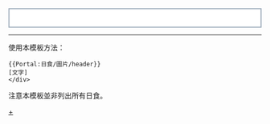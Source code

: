 <!--{{維基百科:使用指南/TabsTop}}
{{維基百科:使用指南/Tab2|[[Portal:日食/圖片|主頁]]}}
{{維基百科:使用指南/Tab2|[[Portal:日食/圖片/1999/8/11|1999年8月11日]]}}
{{維基百科:使用指南/Tab2|[[commons:Category:Solar_eclipse_of_2001_June_21|2001年6月21日]]}}
{{維基百科:使用指南/Tab2|[[commons:Category:Solar_eclipse_of_2001_December_14|2001年12月14日]]}}
{{維基百科:使用指南/Tab2|[[commons:Category:Solar_eclipse_of_2002_June_10|2002年6月10日]]}}
{{維基百科:使用指南/Tab2|[[commons:Category:Solar_eclipse_of_2002_December_4|2002年12月4日]]}}
{{維基百科:使用指南/Tab2|[[commons:Category:Solar_eclipse_of_2003_May_31|2003年5月31日]]}}
{{維基百科:使用指南/Tab2|[[commons:Category:Solar_eclipse_of_2005_April_8|2005年4月8日]]}}
{{維基百科:使用指南/Tab2|[[Portal:日食/圖片/2005/10/3|2005年10月3日]]}}
{{維基百科:使用指南/Tab2|[[Portal:日食/圖片/2006/3/29|2006年3月29日]]}}
{{維基百科:使用指南/Tab2|[[Portal:日食/圖片/2006/9/22|2006年9月22日]]}}
{{維基百科:使用指南/Tab2|[[Portal:日食/圖片/2008/8/1|2008年8月1日]]}}
{{維基百科:使用指南/Tab2|[[Portal:日食/圖片/2009/7/22|2009年7月22日]]}}
{{維基百科:使用指南/Tab2|[[Portal:日食/圖片/2010/1/15|2010年1月15日]]}}
{{維基百科:使用指南/Tab2|[[Portal:日食/圖片/2010/7/11|2010年7月11日]]}}
{{維基百科:使用指南/TabsBottom}}-->
<div style="border:2px solid #A3B1BF; padding:.5em 1em 1em 1em; background-color:#fff; color:#000">
<noinclude></div>
----
使用本模板方法：
<pre>
{{Portal:日食/圖片/header}}
[文字]
</div>
</pre>
注意本模板並非列出所有日食。
[[Category:日食|+]]</noinclude>